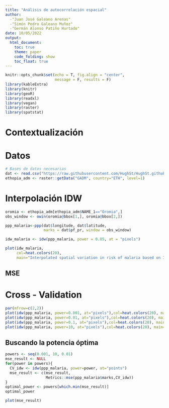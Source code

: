 ```yaml
---
title: "Análisis de autocorrelación espacial"
author: 
  -"Juan José Galeano Arenas"
  -"Simón Pedro Galeano Muñoz"
  -"Germán Alonso Patiño Hurtado"
date: 10/05/2022
output: 
  html_document:
    toc: true
    theme: paper
    code_folding: show
    toc_float: true
---
```


```r
knitr::opts_chunk$set(echo = T, fig.align = "center",
                      message = F, results = F)
library(kableExtra)
library(knitr)
library(geoR)
library(readxl)
library(vegan)
library(raster)
library(spatstat)
```

# Contextualización

# Datos

```r
# Bases de datos necesarias
dat <- read.csv("https://raw.githubusercontent.com/HughSt/HughSt.github.io/master/course_materials/week1/Lab_files/Data/mal_data_eth_2009_no_dups.csv",header=T)
ethopia_adm <- raster::getData("GADM", country="ETH", level=1)

```

# Interpolación IDW

```r
oromia <- ethopia_adm[ethopia_adm$NAME_1=="Oromia",]
obs_window <- owin(oromia@bbox[1,], oromia@bbox[2,])

ppp_malaria<-ppp(dat$longitude, dat$latitude,
                 marks = dat$pf_pr, window = obs_window)

idw_malaria <- idw(ppp_malaria, power = 0.05, at = "pixels")

plot(idw_malaria,
     col=heat.colors(20), 
     main="Interpolated spatial variation in risk of malaria based on IDW method \n (Power = 0.05)") 
```

## MSE

# Cross - Validation

```r
par(mfrow=c(2,2))
plot(idw(ppp_malaria, power=0.001, at="pixels"),col=heat.colors(20), main="power = 0.001") 
plot(idw(ppp_malaria, power=0.01, at="pixels"),col=heat.colors(20), main="power = 0.01")
plot(idw(ppp_malaria, power=0.1, at="pixels"),col=heat.colors(20), main="power = 0.1")
plot(idw(ppp_malaria, power=10, at="pixels"),col=heat.colors(20), main="power = 10") 
```

## Buscando la potencia óptima

```r
powers <- seq(0.001, 10, 0.01)
mse_result <- NULL
for(power in powers){
  CV_idw <- idw(ppp_malaria, power=power, at="points")
  mse_result <- c(mse_result,
                  Metrics::mse(ppp_malaria$marks,CV_idw))
}
optimal_power <- powers[which.min(mse_result)]
optimal_power

plot(mse_result)
```




